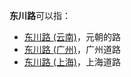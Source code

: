 '''东川路'''可以指：
* [[东川路_(云南)|东川路 (云南)]]，元朝的路
* [[东川路_(广州)|东川路 (广州)]]，广州道路
* [[东川路_(上海)|东川路 (上海)]]，上海道路

{{disambig|Cat=三字路名消歧义}}
